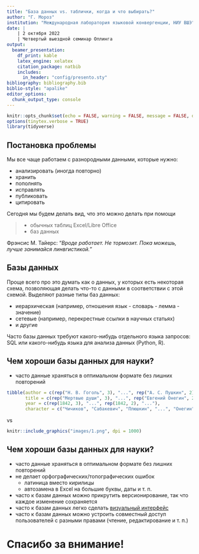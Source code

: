 ```yaml
---
title: "База данных vs. таблички, когда и что выбирать?"
author: "Г. Мороз"
institution: "Международная лаборатория языковой конвергенции, НИУ ВШЭ"
date: |
    | 2 октября 2022
    | Четвертый выездной семинар Оплинга
output: 
  beamer_presentation:
    df_print: kable
    latex_engine: xelatex
    citation_package: natbib
    includes:
      in_header: "config/presento.sty"
bibliography: bibliography.bib
biblio-style: "apalike"
editor_options: 
  chunk_output_type: console
---
```


```r
knitr::opts_chunk$set(echo = FALSE, warning = FALSE, message = FALSE, dev='cairo_pdf')
options(tinytex.verbose = TRUE)
library(tidyverse)
```

## Постановка проблемы

Мы все чаще работаем с разнородными данными, которые нужно:

* анализировать (иногда повторно)
* хранить
* пополнять
* исправлять
* публиковать
* цитировать

Сегодня мы будем делать вид, что это можно делать при помощи

>- обычных таблиц Excel/Libre Office
>- баз данных \pause

Фрэнсис М. Тайерс: "*Вроде работает. Не тормозит. Пока можешь, лучше занимайся линвгистикой.*"

## Базы данных

Проще всего про это думать как о данных, у которых есть некоторая схема, позволяющая делать что-то с данными в соответствии с этой схемой. Выделяют разные типы баз данных:

* иерархическая (например, отношения язык - словарь - лемма - значение)
* сетевые (например, перекрестные ссылки в научных статьях)
* и другие

Часто базы данных требуют какого-нибудь отдельного языка запросов: SQL или какого-нибудь языка для анализа данных (Python, R).

## Чем хороши базы данных для науки?

* часто данные храняться в оптимальном формате без лишних повторений \pause

\tiny 
```r
tibble(author = c(rep("Н. В. Гоголь", 3), "...", rep("А. С. Пушкин", 2), "..."),
       title = c(rep("Мертвые души", 3), "...", rep("Евгений Онегин", 2), "..."),
       year = c(rep(1842, 3), "...", rep(1842, 2), "..."),
       character = c("Чичиков", "Сабакевич", "Плюшкин", "...", "Онегин", "Ленский", "..."))
```

vs 

```r
knitr::include_graphics("images/1.png", dpi = 1000)
```

## Чем хороши базы данных для науки?

* часто данные храняться в оптимальном формате без лишних повторений
* не делает орфографических/топографических ошибок
    * латиница вместо кирилицы
    * автозамена в Excel на большие буквы, даты и т. п.
* часто к базам данных можно прикрутить версионирование, так что каждое изменение сохраняется
* часто к базам данных легко сделать [визуальный интерфейс](https://agricolamz.github.io/wwsd)
* часто к базам данных можно устроить совместный доступ пользователей с разными правами (чтение, редактирование и т. п.) \pause

\alert{ОДНАКО я считаю, что в большинстве случаев создание баз данных в лингвистике не стоит трудов и можно довольствоватсья обычной табличкой.}

# Спасибо за внимание! 
